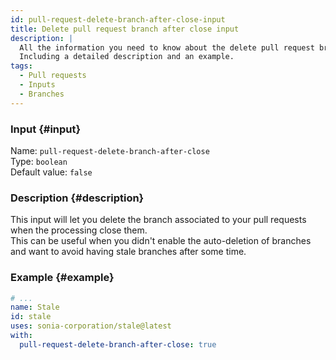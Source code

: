 ```yaml
---
id: pull-request-delete-branch-after-close-input
title: Delete pull request branch after close input
description: |
  All the information you need to know about the delete pull request branch after close input.
  Including a detailed description and an example.
tags:
  - Pull requests
  - Inputs
  - Branches
---
```


### Input {#input}

Name: `pull-request-delete-branch-after-close`  
Type: `boolean`  
Default value: `false`

### Description {#description}

This input will let you delete the branch associated to your pull requests when the processing close them.  
This can be useful when you didn't enable the auto-deletion of branches and want to avoid having stale branches after some time.

### Example {#example}

```yml {6}
# ...
name: Stale
id: stale
uses: sonia-corporation/stale@latest
with:
  pull-request-delete-branch-after-close: true
```
